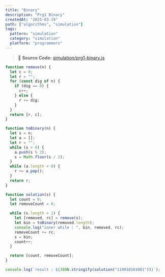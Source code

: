 ```yaml
---
title: "Binary"
description: "Prg1 Binary"
createdAt: "2025-03-19"
path: ["algorithms", "simulation"]
tags:
  pattern: "simulation"
  category: "simulation"
  platform: "programmers"
---
```


> 📌 **Source Code:** [simulation/prg1-binary.js](https://github.com/0teklee/pattern-recognition/tree/main/site/content/algorithms/simulation/prg1-binary.js)

```js
function remove(n) {
  let c = 0;
  let r = "";
  for (const dig of n) {
    if (dig == 0) {
      c++;
    } else {
      r += dig;
    }
  }
  return [r, c];
}

function toBinary(n) {
  let s = n;
  let a = [];
  let r = "";
  while (s > 0) {
    a.push(s % 2);
    s = Math.floor(s / 2);
  }
  while (a.length > 0) {
    r += a.pop();
  }
  return r;
}

function solution(s) {
  let count = 0;
  let removeCount = 0;

  while (s.length > 1) {
    let [removed, rc] = remove(s);
    let bin = toBinary(removed.length);
    console.log("inner while : ", bin, removed, rc);
    removeCount += rc;
    s = bin;
    count++;
  }

  return [count, removeCount];
}

console.log(`result : ${JSON.stringify(solution("110010101001"))}`);
```
